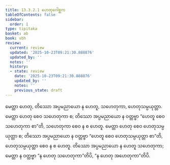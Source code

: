 ```yaml
---
title: 13.3.2.1 ဟေတုဂေါစ္ဆက
tableOfContents: false
sidebar:
  order: 1
type: tipitaka
basket: ab
book: vbh
review:
  current: review
  updated: '2025-10-23T09:21:30.888876'
  updated_by: ''
  notes: ''
  history:
  - state: review
    date: '2025-10-23T09:21:30.888876'
    updated_by: ''
    notes: ''
    previous_state: draft
---
```



<ReviewStatus review={frontmatter.review} showDetails={true} />

<HypothesisAnnotation frontmatter={frontmatter} />

<DynamicBreadcrumb />

<Division number="702" book="vbh" e="ch" v="30" p="297">

<Paragraph number="2054" book="vbh">
မေတ္တာ ဟေတု, တိဿော အပ္ပမညာယော န ဟေတူ, သဟေတုကာ, ဟေတုသမ္ပယုတ္တာ. မေတ္တာ ဟေတု စေဝ သဟေတုကာ စ; တိဿော အပ္ပမညာယော န ဝတ္တဗ္ဗာ “ဟေတူ စေဝ သဟေတုကာ စာ”တိ, သဟေတုကာ စေဝ န စ ဟေတူ. မေတ္တာ ဟေတု စေဝ ဟေတုသမ္ပယုတ္တာ စ; တိဿော အပ္ပမညာယော န ဝတ္တဗ္ဗာ “ဟေတူ စေဝ ဟေတုသမ္ပယုတ္တာ စာ”တိ, ဟေတုသမ္ပယုတ္တာ စေဝ န စ ဟေတူ. တိဿော အပ္ပမညာယော န ဟေတူ သဟေတုကာ; မေတ္တာ န ဝတ္တဗ္ဗာ “န ဟေတု သဟေတုကာ”တိပိ, “န ဟေတု အဟေတုကာ”တိပိ.
</Paragraph>
</Division>